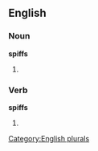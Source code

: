 ==English==

===Noun===
'''spiffs'''

# {{plural of |[[spiff]]}}

===Verb===
'''spiffs'''

# {{third-person singular of|[[spiff]]}}

[[Category:English plurals]]